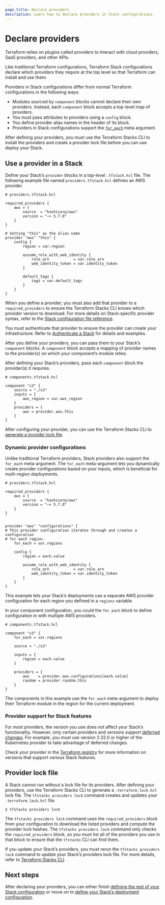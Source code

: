 ```yaml
---
page_title: Declare providers
description: Learn how to declare providers in Stack configurations.
---
```


# Declare providers

Terraform relies on plugins called providers to interact with cloud providers, SaaS providers, and other APIs.

Like traditional Terraform configurations, Terraform Stack configurations declare which providers they require at the top level so that Terraform can install and use them.

Providers in Stack configurations differ from normal Terraform configurations in the following ways:
* Modules sourced by `component` blocks cannot declare their own providers. Instead, each `component` block accepts a top-level map of providers.
* You must pass attributes to providers using a `config` block.
* You define provider alias names in the header of its block.
* Providers in Stack configurations support the [`for_each`](/terraform/language/meta-arguments#for_each) meta argument.

After defining your providers, you must use the Terraform Stacks CLI to install the providers and create a provider lock file before you can use deploy your Stack.

## Use a provider in a Stack

Define your Stack’s `provider` blocks in a top-level `.tfstack.hcl` file. The following example file named `providers.tfstack.hcl` defines an AWS provider.

```hcl
# providers.tfstack.hcl

required_providers {
    aws = {
        source  = "hashicorp/aws"
        version = "~> 5.7.0"
    }
}

# Setting "this" as the alias name
provider "aws" "this" {
    config {
        region = var.region

        assume_role_with_web_identity {
            role_arn           = var.role_arn
            web_identity_token = var.identity_token
        }

        default_tags {
            tags = var.default_tags
        }
    }
}
```

When you define a provider, you must also add that provider to a `required_providers` to ensure the Terraform Stacks CLI knows which provider version to download. For more details on Stack-specific provider syntax, refer to the [Stack configuration file reference](/terraform/language/stacks/reference/tfstack).

You must authenticate that provider to ensure the provider can create your infrastructure. Refer to [Authenticate a Stack](/terraform/language/stacks/deploy/authenticate) for details and examples.

After you define your providers, you can pass them to your Stack’s `component` blocks. A `component` block accepts a mapping of provider names to the provider(s) on which your component’s module relies.

After defining your Stack’s providers, pass each `component` block the provider(s) it requires.

```hcl
# components.tfstack.hcl

component "s3" {
    source = "./s3"
    inputs = {
        aws_region = var.aws_region
    }
    providers = {
        aws = provider.aws.this
    }
}
```

After configuring your provider, you can use the Terraform Stacks CLI to [generate a provider lock file](/terraform/language/stacks/reference/tfstacks-cli#tfstack-providers-lock-command).

### Dynamic provider configurations

Unlike traditional Terraform providers, Stack providers also support the `for_each` meta-argument. The `for_each` meta-argument lets you dynamically create provider configurations based on your inputs, which is beneficial for multi-region deployments.

```hcl
# providers.tfstack.hcl

required_providers {
    aws = {
        source  = "hashicorp/aws"
        version = "~> 5.7.0"
    }
}


provider "aws" "configurations" {
# This provider configuration iterates through and creates a configuration
# for each region.
    for_each = var.regions

    config {
        region = each.value

        assume_role_with_web_identity {
            role_arn           = var.role_arn
            web_identity_token = var.identity_token
        }
    }
}
```

This example lets your Stack’s deployments use a separate AWS provider configuration for each region you defined in a `regions` variable.

In your component configuration, you could the `for_each` block to define configuration in with multiple AWS providers.


```hcl
# components.tfstack.hcl

component "s3" {
    for_each = var.regions

    source = "./s3"

    inputs = {
        region = each.value
    }

    providers = {
        aws    = provider.aws.configurations[each.value]
        random = provider.random.this
    }
}
```

The components in this example use the `for_each` meta-argument to deploy their Terraform module in the region for the current deployment.

### Provider support for Stack features

For most providers, the version you use does not affect your Stack’s functionality. However, only certain providers and versions support [deferred changes](/terraform/cloud-docs/stacks/deploy/plans#deferred-changes). For example, you must use version 2.32.0 or higher of the Kubernetes provider to take advantage of deferred changes.

Check your provider in the [Terraform registry](https://registry.terraform.io/) for more information on versions that support various Stack features.

## Provider lock file

A Stack cannot run without a lock file for its providers. After defining your providers, use the Terraform Stacks CLI to generate a `.terraform.lock.hcl` lock file. The `tfstacks providers lock` command creates and updates your `.terraform.lock.hcl` file.

```shell-session
$ tfstacks providers lock
```

The `tfstacks providers lock` command uses the `required_providers` block from your configuration to download the listed providers and compute the provider lock hashes. The `tfstacks providers lock` command only checks the `required_providers` block, so you must list all of the providers you use in that block to ensure that the `tfstacks` CLI can find them.

If you update your Stack’s providers, you must rerun the `tfstacks providers lock` command to update your Stack’s providers lock file. For more details, refer to [Terraform Stacks CLI](/terraform/language/stacks/reference/tfstacks-cli).

## Next steps

After declaring your providers, you can either finish [defining the rest of your Stack configuration](/terraform/language/stacks/create/config) or move on to [define your Stack’s deployment configuration](/terraform/language/stacks/deploy/config).
